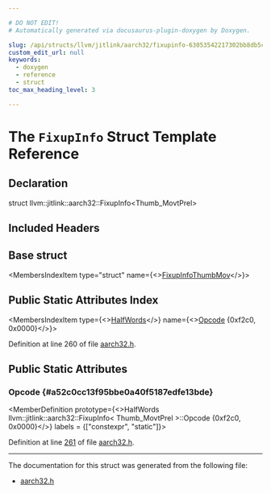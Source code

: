 ```yaml
---

# DO NOT EDIT!
# Automatically generated via docusaurus-plugin-doxygen by Doxygen.

slug: /api/structs/llvm/jitlink/aarch32/fixupinfo-63053542217302bb8db5cee7f728fd34
custom_edit_url: null
keywords:
  - doxygen
  - reference
  - struct
toc_max_heading_level: 3

---
```





# The `FixupInfo` Struct Template Reference

<DoxygenPage pluginConfig={pluginConfig}>



## Declaration

<CodeBlock>struct llvm::jitlink::aarch32::FixupInfo&lt;Thumb&#95;MovtPrel&gt;</CodeBlock>

## Included Headers

<IncludesList>
<IncludesListItem
  filePath="llvm/ExecutionEngine/JITLink/aarch32.h"
  permalink="/docs/api/files/include/include/llvm/include/llvm/executionengine/include/llvm/executionengine/jitlink/aarch32-h"
  isLocal="true" />
</IncludesList>

## Base struct

<MembersIndex>

<MembersIndexItem
  type="struct"
  name={<><a href="/docs/api/structs/llvm/jitlink/aarch32/fixupinfothumbmov">FixupInfoThumbMov</a></>}>
</MembersIndexItem>

</MembersIndex>

## Public Static Attributes Index

<MembersIndex>

<MembersIndexItem
  type={<><a href="/docs/api/structs/llvm/jitlink/aarch32/halfwords">HalfWords</a></>}
  name={<><a href="#a52c0cc13f95bbe0a40f5187edfe13bde">Opcode</a> &#123;0xf2c0, 0x0000&#125;</>}>
</MembersIndexItem>

</MembersIndex>


Definition at line 260 of file <a href="/docs/api/files/include/include/llvm/include/llvm/executionengine/include/llvm/executionengine/jitlink/aarch32-h">aarch32.h</a>.

<SectionDefinition>

## Public Static Attributes

### Opcode {#a52c0cc13f95bbe0a40f5187edfe13bde}

<MemberDefinition
  prototype={<>HalfWords llvm::jitlink::aarch32::FixupInfo&lt; Thumb&#95;MovtPrel &gt;::Opcode &#123;0xf2c0, 0x0000&#125;</>}
  labels = {["constexpr", "static"]}>

Definition at line <a href="/docs/api/files/include/include/llvm/include/llvm/executionengine/include/llvm/executionengine/jitlink/aarch32-h/#l00261">261</a> of file <a href="/docs/api/files/include/include/llvm/include/llvm/executionengine/include/llvm/executionengine/jitlink/aarch32-h">aarch32.h</a>.
</MemberDefinition>

</SectionDefinition>

<hr/>

The documentation for this struct was generated from the following file:

<ul>
<li><a href="/docs/api/files/include/include/llvm/include/llvm/executionengine/include/llvm/executionengine/jitlink/aarch32-h">aarch32.h</a></li>
</ul>

</DoxygenPage>
